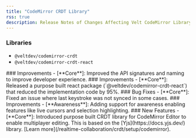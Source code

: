 ```yaml
---
title: "CodeMirror CRDT Library"
rss: true
description: Release Notes of Changes Affecting Velt CodeMirror Library
---
```


### Libraries
- `@veltdev/codemirror-crdt`
- `@veltdev/codemirror-crdt-react`

<Update label="4.5.0-beta.3" description="September 3, 2025">
### Improvements
- [**Core**]: Improved the API signatures and naming to improve developer experience.
</Update>

<Update label="4.5.0-beta.2" description="September 2, 2025">
### Improvements
- [**Core**]: Released a purpose built react package (`@veltdev/codemirror-crdt-react`) that reduced the implementation code by 95%.
</Update>

<Update label="4.5.0-beta.4" description="August 28, 2025">
### Bug Fixes
- [**Core**]: Fixed an issue where last keystroke was not synced in some cases.
</Update>

<Update label="4.5.0-beta.3" description="August 12, 2025">
### Improvements
- [**Awareness**]: Adding support for awareness enabling features like live cursors and selection highlighting.
</Update>

<Update label="4.5.0-beta.1" description="August 11, 2025">
### New Features
- [**Core**]: Introduced purpose built CRDT library for CodeMirror Editor to enable multiplayer editing. This is based on the [Yjs](https://docs.yjs.dev/) library. [Learn more](/realtime-collaboration/crdt/setup/codemirror).
</Update>
